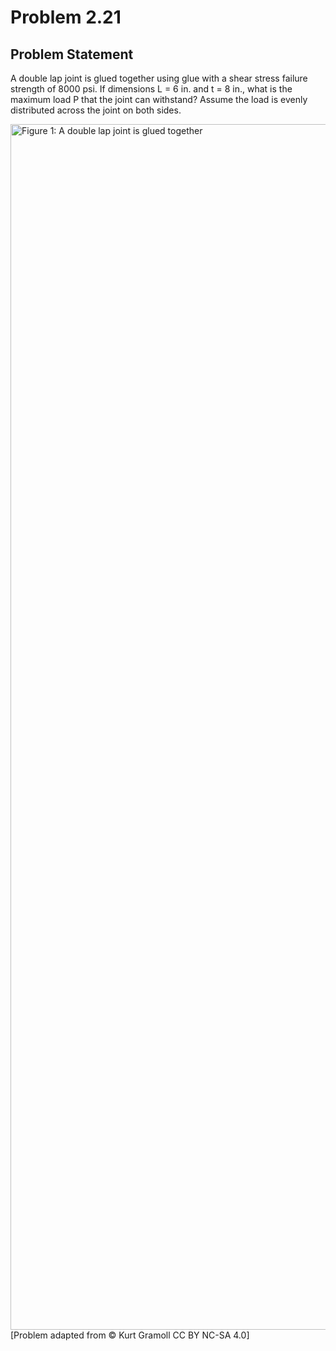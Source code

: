 # Problem 2.21 {.unnumbered}

## Problem Statement

A double lap joint is glued together using glue with a shear stress failure strength of 8000 psi. If dimensions L = 6 in. and t = 8 in., what is the maximum load P that the joint can withstand? Assume the load is evenly distributed across the joint on both sides.

![Figure 1: A double lap joint is glued together](images/164.png){fig-alt="Picture with a double lap joint glued together. The two external joints have half the load applied to them, while the middle piece has the load applied in the oposite direction. The top view shows the dimension of the overlap between teh joints, t." width="1929"} \[Problem adapted from © Kurt Gramoll CC BY NC-SA 4.0\]
